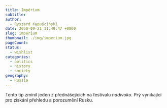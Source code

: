 ```yaml
---
title: Impérium
subtitle:
author:
  - Ryszard Kapuściński
date: 2050-09-21 11:49:47 +0800
slug: imperium
thumbnail: ./img/imperium.jpg
pageCount:
status:
  - wishlist
categories:
  - politics
  - history
  - society
geography:
  - Russia
---
```


Tento tip zmínil jeden z přednášejících na festivalu _nadivoko_. Prý vynikající pro získání přehledu a porozumění Rusku.
